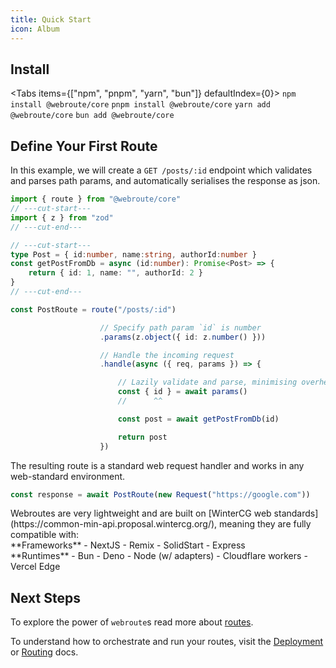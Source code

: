 ```yaml
---
title: Quick Start
icon: Album
---
```



## Install

<Tabs items={["npm", "pnpm", "yarn", "bun"]} defaultIndex={0}>
  <Tab value="npm">
		```
		npm install @webroute/core
		```
	</Tab>
  <Tab value="pnpm">
		```
		pnpm install @webroute/core
		```
	</Tab>
  <Tab value="yarn">
		```
		yarn add @webroute/core
		```
	</Tab>
  <Tab value="bun">
		```
		bun add @webroute/core
		```
	</Tab>
</Tabs>


## Define Your First Route

In this example, we will create a `GET /posts/:id` endpoint which validates and parses path params, and automatically serialises the response as json.

```ts twoslash
import { route } from "@webroute/core"
// ---cut-start---
import { z } from "zod"
// ---cut-end---

// ---cut-start---
type Post = { id:number, name:string, authorId:number }
const getPostFromDb = async (id:number): Promise<Post> => {
	return { id: 1, name: "", authorId: 2 }
}
// ---cut-end---

const PostRoute = route("/posts/:id")

					// Specify path param `id` is number
					.params(z.object({ id: z.number() }))

					// Handle the incoming request
					.handle(async ({ req, params }) => {

						// Lazily validate and parse, minimising overhead
						const { id } = await params()
						//      ^^

						const post = await getPostFromDb(id)

						return post
					})

```

The resulting route is a standard web request handler and works in any web-standard environment.

```ts
const response = await PostRoute(new Request("https://google.com"))
```

<Callout title="Where can I use webroutes?">
Webroutes are very lightweight and are built on [WinterCG web standards](https://common-min-api.proposal.wintercg.org/), meaning they are fully compatible with:

<div className="flex flex-row">

<div className="flex-1">
**Frameworks**
- NextJS
- Remix
- SolidStart
- Express
</div>

<div className="flex-1">
**Runtimes**
- Bun
- Deno
- Node (w/ adapters)
- Cloudflare workers
- Vercel Edge
</div>

</div>

</Callout>


## Next Steps

To explore the power of `webroute`s read more about [routes](./route). 

To understand how to orchestrate and run your routes, visit the [Deployment](./deployment) or [Routing](./routing) docs.

